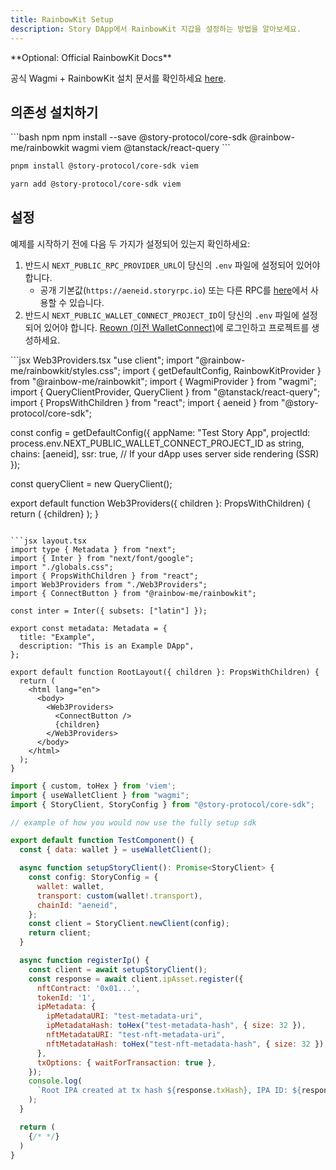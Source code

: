 ```yaml
---
title: RainbowKit Setup
description: Story DApp에서 RainbowKit 지갑을 설정하는 방법을 알아보세요.
---
```


<Note>
  **Optional: Official RainbowKit Docs**

  공식 Wagmi + RainbowKit 설치 문서를 확인하세요 [here](https://www.rainbowkit.com/docs/installation).
</Note>

## 의존성 설치하기

<CodeGroup>
  ```bash npm
  npm install --save @story-protocol/core-sdk @rainbow-me/rainbowkit wagmi viem @tanstack/react-query
  ```

  ```bash pnpm
  pnpm install @story-protocol/core-sdk viem
  ```

  ```bash yarn
  yarn add @story-protocol/core-sdk viem
  ```
</CodeGroup>

## 설정

예제를 시작하기 전에 다음 두 가지가 설정되어 있는지 확인하세요:

1. 반드시 `NEXT_PUBLIC_RPC_PROVIDER_URL`이 당신의 `.env` 파일에 설정되어 있어야 합니다.
   * 공개 기본값(`https://aeneid.storyrpc.io`) 또는 다른 RPC를 [here](/network/network-info/aeneid#rpcs)에서 사용할 수 있습니다.
2. 반드시 `NEXT_PUBLIC_WALLET_CONNECT_PROJECT_ID`이 당신의 `.env` 파일에 설정되어 있어야 합니다. [Reown (이전 WalletConnect)](https://reown.com/)에 로그인하고 프로젝트를 생성하세요.

<CodeGroup>
  ```jsx Web3Providers.tsx
  "use client";
  import "@rainbow-me/rainbowkit/styles.css";
  import { getDefaultConfig, RainbowKitProvider } from "@rainbow-me/rainbowkit";
  import { WagmiProvider } from "wagmi";
  import { QueryClientProvider, QueryClient } from "@tanstack/react-query";
  import { PropsWithChildren } from "react";
  import { aeneid } from "@story-protocol/core-sdk";

  const config = getDefaultConfig({
    appName: "Test Story App",
    projectId: process.env.NEXT_PUBLIC_WALLET_CONNECT_PROJECT_ID as string,
    chains: [aeneid],
    ssr: true, // If your dApp uses server side rendering (SSR)
  });

  const queryClient = new QueryClient();

  export default function Web3Providers({ children }: PropsWithChildren) {
    return (
      <WagmiProvider config={config}>
        <QueryClientProvider client={queryClient}>
          <RainbowKitProvider>
            {children}
          </RainbowKitProvider>
        </QueryClientProvider>
      </WagmiProvider>
    );
  }
  ```

  ```jsx layout.tsx
  import type { Metadata } from "next";
  import { Inter } from "next/font/google";
  import "./globals.css";
  import { PropsWithChildren } from "react";
  import Web3Providers from "./Web3Providers";
  import { ConnectButton } from "@rainbow-me/rainbowkit";

  const inter = Inter({ subsets: ["latin"] });

  export const metadata: Metadata = {
    title: "Example",
    description: "This is an Example DApp",
  };

  export default function RootLayout({ children }: PropsWithChildren) {
    return (
      <html lang="en">
        <body>
          <Web3Providers>
            <ConnectButton />
            {children}
          </Web3Providers>
        </body>
      </html>
    );
  }
  ```

  ```jsx TestComponent.tsx
  import { custom, toHex } from 'viem';
  import { useWalletClient } from "wagmi";
  import { StoryClient, StoryConfig } from "@story-protocol/core-sdk";

  // example of how you would now use the fully setup sdk

  export default function TestComponent() {
    const { data: wallet } = useWalletClient();

    async function setupStoryClient(): Promise<StoryClient> {
      const config: StoryConfig = {
        wallet: wallet,
        transport: custom(wallet!.transport),
        chainId: "aeneid",
      };
      const client = StoryClient.newClient(config);
      return client;
    }

    async function registerIp() {
      const client = await setupStoryClient();
      const response = await client.ipAsset.register({
        nftContract: '0x01...',
        tokenId: '1',
        ipMetadata: {
          ipMetadataURI: "test-metadata-uri",
          ipMetadataHash: toHex("test-metadata-hash", { size: 32 }),
          nftMetadataURI: "test-nft-metadata-uri",
          nftMetadataHash: toHex("test-nft-metadata-hash", { size: 32 }),
        },
        txOptions: { waitForTransaction: true },
      });
      console.log(
        `Root IPA created at tx hash ${response.txHash}, IPA ID: ${response.ipId}`
      );
    }

    return (
      {/* */}
    )
  }
  ```
</CodeGroup>
